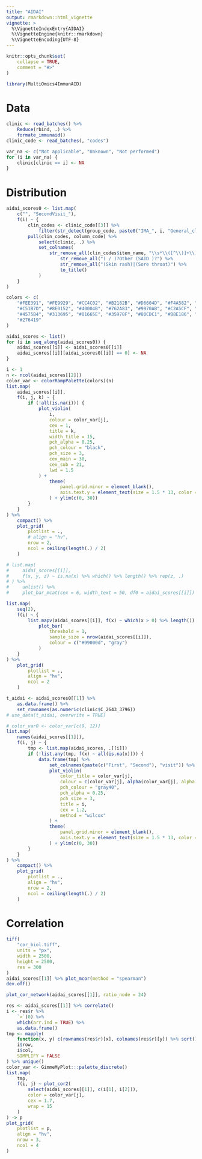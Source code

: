 ```yaml
---
title: "AIDAI"
output: rmarkdown::html_vignette
vignette: >
  %\VignetteIndexEntry{AIDAI}
  %\VignetteEngine{knitr::rmarkdown}
  %\VignetteEncoding{UTF-8}
---
```


```r
knitr::opts_chunk$set(
    collapse = TRUE,
    comment = "#>"
)
```

```r
library(MultiOmics4ImmunAID)
```

# Data
```r
clinic <- read_batches() %>%
    Reduce(rbind, .) %>%
    formate_immunaid()
clinic_code <- read_batches(, "codes")

var_na <- c("Not applicable", "Unknown", "Not performed")
for (i in var_na) {
    clinic[clinic == i] <- NA
}
```

# Distribution
```r
aidai_scores0 <- list.map(
    c("", "SecondVisit_"),
    f(i) ~ {
        clin_codes <- clinic_code[[3]] %>%
            filter(str_detect(group_code, paste0("IMA_", i, "General_clinManifScore")))
        pull(clin_codes, column_code) %>%
            select(clinic, .) %>%
            set_colnames(
                str_remove_all(clin_codes$item_name, "\\s*\\([^\\)]+\\)") %>%
                    str_remove_all("( / )?Other (SAID )?") %>%
                    str_remove_all("(Skin rash)|(Sore throat)") %>%
                    to_title()
            )
    }
)

colors <- c(
    "#FEE391", "#FE9929", "#CC4C02", "#B2182B", "#D6604D", "#F4A582", "#F1B6DA", "#DE77AE",
    "#C51B7D", "#8E0152", "#40004B", "#762A83", "#9970AB", "#C2A5CF", "#ABD9E9", "#74ADD1",
    "#4575B4", "#313695", "#01665E", "#35978F", "#80CDC1", "#B8E186", "#7FBC41", "#4D9221",
    "#276419"
)

aidai_scores <- list()
for (i in seq_along(aidai_scores0)) {
    aidai_scores[[i]] <- aidai_scores0[[i]]
    aidai_scores[[i]][aidai_scores0[[i]] == 0] <- NA
}

i <- 1
n <- ncol(aidai_scores[[2]])
color_var <- colorRampPalette(colors)(n)
list.map(
    aidai_scores[[i]],
    f(i, j, k) ~ {
        if (!all(is.na(i))) {
            plot_violin(
                i,
                colour = color_var[j],
                cex = 1,
                title = k,
                width_title = 15,
                pch_alpha = 0.25,
                pch_colour = "black",
                pch_size = 3,
                cex_main = 30,
                cex_sub = 21,
                lwd = 1.5
            ) +
                theme(
                    panel.grid.minor = element_blank(),
                    axis.text.y = element_text(size = 1.5 * 13, color = "gray40")
                ) + ylim(c(0, 30))
        }
    }
) %>%
    compact() %>%
    plot_grid(
        plotlist = .,
        # align = "hv",
        nrow = 2,
        ncol = ceiling(length(.) / 2)
    )

# list.map(
#     aidai_scores[[i]],
#     f(x, y, z) ~ is.na(x) %>% which() %>% length() %>% rep(z, .)
# ) %>%
#     unlist() %>%
#     plot_bar_mcat(cex = 6, width_text = 50, df0 = aidai_scores[[i]])

list.map(
    seq(2),
    f(i) ~ {
        list.mapv(aidai_scores[[i]], f(x) ~ which(x > 0) %>% length()) %>%
            plot_bar(
                threshold = 1,
                sample_size = nrow(aidai_scores[[i]]),
                colour = c("#99000d", "gray")
            )
    }
) %>%
    plot_grid(
        plotlist = .,
        align = "hv",
        ncol = 2
    )

t_aidai <- aidai_scores0[[1]] %>%
    as.data.frame() %>%
    set_rownames(as.numeric(clinic$C_2643_3796))
# use_data(t_aidai, overwrite = TRUE)

# color_var0 <- color_var[c(9, 12)]
list.map(
    names(aidai_scores[[1]]),
    f(i, j) ~ {
        tmp <- list.map(aidai_scores, .[[i]])
        if (!list.any(tmp, f(x) ~ all(is.na(x)))) {
            data.frame(tmp) %>%
                set_colnames(paste(c("First", "Second"), "visit")) %>%
                plot_violin(
                    color_title = color_var[j],
                    colour = c(color_var[j], alpha(color_var[j], alpha = 0.5)),
                    pch_colour = "gray40",
                    pch_alpha = 0.25,
                    pch_size = 3,
                    title = i,
                    cex = 1.2,
                    method = "wilcox"
                ) +
                theme(
                    panel.grid.minor = element_blank(),
                    axis.text.y = element_text(size = 1.5 * 13, color = "gray40")
                ) + ylim(c(0, 30))
        }
    }
) %>%
    compact() %>%
    plot_grid(
        plotlist = .,
        align = "hv",
        nrow = 2,
        ncol = ceiling(length(.) / 2)
    )
```

# Correlation
```r
tiff(
    "cor_biol.tiff",
    units = "px",
    width = 2500,
    height = 2500,
    res = 300
)
aidai_scores[[1]] %>% plot_mcor(method = "spearman")
dev.off()

plot_cor_network(aidai_scores[[1]], ratio_node = 24)

res <- aidai_scores[[1]] %>% correlate()
i <- res$r %>%
    `>`(0) %>%
    which(arr.ind = TRUE) %>%
    as.data.frame()
tmp <- mapply(
    function(x, y) c(rownames(res$r)[x], colnames(res$r)[y]) %>% sort(),
    i$row,
    i$col,
    SIMPLIFY = FALSE
) %>% unique()
color_var <- GimmeMyPlot:::palette_discrete()
list.map(
    tmp,
    f(i, j) ~ plot_cor2(
        select(aidai_scores[[1]], c(i[1], i[2])),
        color = color_var[j],
        cex = 1.7,
        wrap = 15
    )
) -> p
plot_grid(
    plotlist = p,
    align = "hv",
    nrow = 3,
    ncol = 4
)
```

